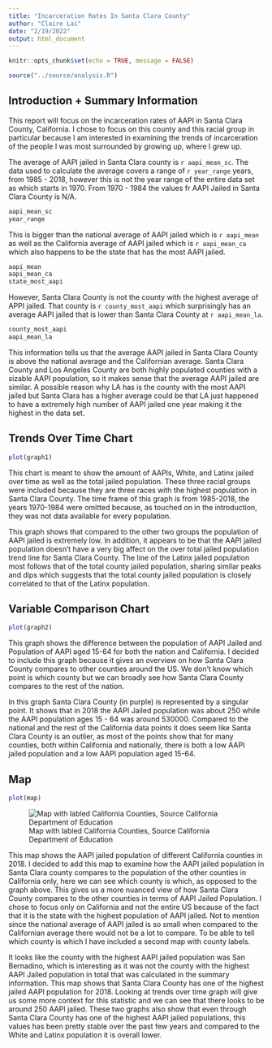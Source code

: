 ```yaml
---
title: "Incarceration Rates In Santa Clara County"
author: "Claire Lai"
date: "2/19/2022"
output: html_document
---
```


```r
knitr::opts_chunk$set(echo = TRUE, message = FALSE)
```

```r
source("../source/analysis.R")
```

## Introduction + Summary Information

This report will focus on the incarceration rates of AAPI in Santa Clara County, California. I chose to focus on this county and this racial group in particular because I am interested in examining the trends of incarceration of the people I was most surrounded by growing up, where I grew up.

The average of AAPI jailed in Santa Clara county is `r aapi_mean_sc`. The data used to calculate the average covers a range of `r year_range` years, from 1985 - 2018, however this is not the year range of the entire data set as which starts in 1970. From 1970 - 1984 the values fr AAPI Jailed in Santa Clara County is N/A.

```r
aapi_mean_sc
year_range
```

This is bigger than the national average of AAPI jailed which is `r aapi_mean` as well as the California average of AAPI jailed which is `r aapi_mean_ca` which also happens to be the state that has the most AAPI jailed.

```r
aapi_mean
aapi_mean_ca
state_most_aapi
```

However, Santa Clara County is not the county with the highest average of APPI jailed. That county is `r county_most_aapi` which surprisingly has an average AAPI jailed that is lower than Santa Clara County at `r aapi_mean_la`.

```r
county_most_aapi
aapi_mean_la
```

This information tells us that the average AAPI jailed in Santa Clara County is above the national average and the Californian average. Santa Clara County and Los Angeles County are both highly populated counties with a sizable AAPI population, so it makes sense that the average AAPI jailed are similar. A possible reason why LA has is the county with the most AAPI jailed but Santa Clara has a higher average could be that LA just happened to have a extremely high number of AAPI jailed one year making it the highest in the data set.

## Trends Over Time Chart

```r
plot(graph1)
```

This chart is meant to show the amount of AAPIs, White, and Latinx jailed over time as well as the total jailed population. These three racial groups were included because they are three races with the highest population in Santa Clara County. The time frame of this graph is from 1985-2018, the years 1970-1984 were omitted because, as touched on in the introduction, they was not data available for every population.

This graph shows that compared to the other two groups the population of AAPI jailed is extremely low. In addition, it appears to be that the AAPI jailed population doesn't have a very big affect on the over total jailed population trend line for Santa Clara County. The line of the Latinx jailed population most follows that of the total county jailed population, sharing similar peaks and dips which suggests that the total county jailed population is closely correlated to that of the Latinx population.

## Variable Comparison Chart

```r
plot(graph2)
```

This graph shows the difference between the population of AAPI Jailed and Population of AAPI aged 15-64 for both the nation and California. I decided to include this graph because it gives an overview on how Santa Clara County compares to other counties around the US. We don't know which point is which county but we can broadly see how Santa Clara County compares to the rest of the nation.

In this graph Santa Clara County (in purple) is represented by a singular point. It shows that in 2018 the AAPI Jailed population was about 250 while the AAPI population ages 15 - 64 was around 530000. Compared to the national and the rest of the California data points it does seem like Santa Clara County is an outlier, as most of the points show that for many counties, both within California and nationally, there is both a low AAPI jailed population and a low AAPI population aged 15-64.

## Map

```r
plot(map)
```
![Map with labled California Counties, Source California Department of Education](https://www.cde.ca.gov/sp/cd/re/images/cacountymap.gif)
<p> This map shows the AAPI jailed population of different California counties in 2018. I decided to add this map to examine how the AAPI jailed population in Santa Clara county compares to the population of the other counties in California only, here we can see which county is which, as opposed to the graph above. This gives us a more nuanced view of how Santa Clara County compares to the other counties in terms of AAPI Jailed Population. I chose to focus only on California and not the entire US because of the fact that it is the state with the highest population of AAPI jailed. Not to mention since the national average of AAPI jailed is so small when compared to the Californian average there would not be a lot to compare. To be able to tell which county is which I have included a second map with county labels. </p>

It looks like the county with the highest AAPI jailed population was San Bernadino, which is interesting as it was not the county with the highest AAPI Jailed population in total that was calculated in the summary information. This map shows that Santa Clara County has one of the highest jailed AAPI population for 2018. Looking at trends over time graph will give us some more context for this statistic and we can see that there looks to be around 250 AAPI jailed. These two graphs also show that even through Santa Clara County has one of the highest AAPI jailed populations, this values has been pretty stable over the past few years and compared to the White and Latinx population it is overall lower. 